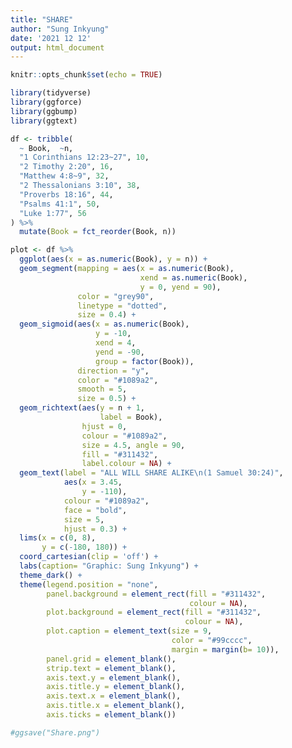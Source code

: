 ```yaml
---
title: "SHARE"
author: "Sung Inkyung"
date: '2021 12 12'
output: html_document
---
```


```r
knitr::opts_chunk$set(echo = TRUE)
```

```r
library(tidyverse)
library(ggforce)
library(ggbump)
library(ggtext)
```


```r
df <- tribble(
  ~ Book,  ~n,
  "1 Corinthians 12:23~27", 10,
  "2 Timothy 2:20", 16,
  "Matthew 4:8~9", 32,
  "2 Thessalonians 3:10", 38,
  "Proverbs 18:16", 44,
  "Psalms 41:1", 50,
  "Luke 1:77", 56
) %>% 
  mutate(Book = fct_reorder(Book, n)) 
```


```r
plot <- df %>% 
  ggplot(aes(x = as.numeric(Book), y = n)) +
  geom_segment(mapping = aes(x = as.numeric(Book), 
                             xend = as.numeric(Book), 
                             y = 0, yend = 90),
               color = "grey90", 
               linetype = "dotted", 
               size = 0.4) +
  geom_sigmoid(aes(x = as.numeric(Book), 
                   y = -10, 
                   xend = 4, 
                   yend = -90, 
                   group = factor(Book)),
               direction = "y", 
               color = "#1089a2", 
               smooth = 5,
               size = 0.5) + 
  geom_richtext(aes(y = n + 1, 
                    label = Book),
                hjust = 0,
                colour = "#1089a2", 
                size = 4.5, angle = 90,
                fill = "#311432", 
                label.colour = NA) +
  geom_text(label = "ALL WILL SHARE ALIKE\n(1 Samuel 30:24)", 
            aes(x = 3.45, 
                y = -110),
            colour = "#1089a2", 
            face = "bold",
            size = 5,
            hjust = 0.3) +
  lims(x = c(0, 8),
       y = c(-180, 180)) +
  coord_cartesian(clip = 'off') +
  labs(caption= "Graphic: Sung Inkyung") +
  theme_dark() +
  theme(legend.position = "none",
        panel.background = element_rect(fill = "#311432", 
                                        colour = NA),
        plot.background = element_rect(fill = "#311432", 
                                       colour = NA),
        plot.caption = element_text(size = 9,
                                    color = "#99cccc",
                                    margin = margin(b= 10)),
        panel.grid = element_blank(),
        strip.text = element_blank(),
        axis.text.y = element_blank(),
        axis.title.y = element_blank(),
        axis.text.x = element_blank(),
        axis.title.x = element_blank(),
        axis.ticks = element_blank())

#ggsave("Share.png")
```